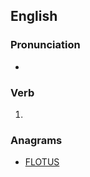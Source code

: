 ==English==

===Pronunciation===
* {{IPA|/flaʊts/|lang=en}}

===Verb===
{{head|en|verb form}}

# {{en-third-person singular of|flout}}

===Anagrams===
* [[FLOTUS#English|FLOTUS]]